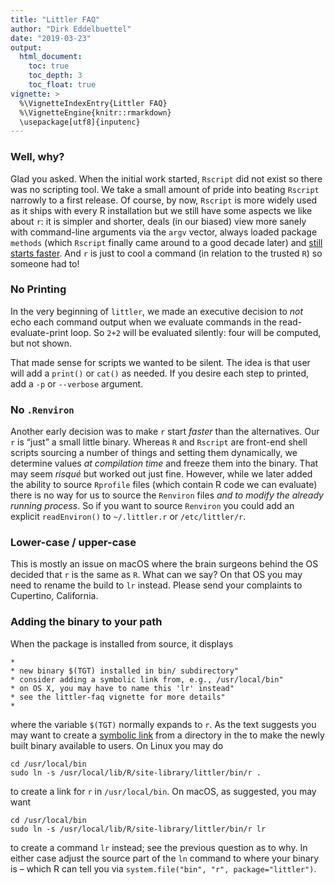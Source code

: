 ```yaml
---
title: "Littler FAQ"
author: "Dirk Eddelbuettel"
date: "2019-03-23"
output: 
  html_document:
    toc: true
    toc_depth: 3
    toc_float: true
vignette: >
  %\VignetteIndexEntry{Littler FAQ}
  %\VignetteEngine{knitr::rmarkdown}
  \usepackage[utf8]{inputenc}
---
```


### Well, why?

Glad you asked. When the initial work started, `Rscript` did not exist so
there was no scripting tool. We take a small amount of pride into beating
`Rscript` narrowly to a first release.  Of course, by now, `Rscript` is more
widely used as it ships with every R installation but we still have some
aspects we like about `r`: it is simpler and shorter, deals (in our biased)
view more sanely with command-line arguments via the `argv` vector, always
loaded package `methods` (which `Rscript` finally came around to a good
decade later) and [still starts
faster](http://dirk.eddelbuettel.com/blog/2014/09/02/#littler-faster-at-doing-nothing).
And `r` is just to cool a command (in relation to the trusted `R`) so someone
had to!

### No Printing

In the very beginning of `littler`, we made an executive decision to _not_
echo each command output when we evaluate commands in the read-evaluate-print
loop.  So `2+2` will be evaluated silently: four will be computed, but not shown.

That made sense for scripts we wanted to be silent. The idea is that user
will add a `print()` or `cat()` as needed.  If you desire each step to
printed, add a `-p` or `--verbose` argument.


### No `.Renviron`

Another early decision was to make `r` start _faster_ than the alternatives.
Our `r` is "just" a small little binary.  Whereas `R` and `Rscript` are
front-end shell scripts sourcing a number of things and setting them
dynamically, we determine values _at compilation time_ and freeze them into
the binary.  That may seem _risqué_ but worked out just fine.  However, while
we later added the ability to source `Rprofile` files (which contain R code
we can evaluate) there is no way for us to source the `Renviron` files _and
to modify the already running process_.  So if you want to source `Renviron`
you could add an explicit `readEnviron()` to `~/.littler.r` or
`/etc/littler/r`. 

### Lower-case / upper-case

This is mostly an issue on macOS where the brain surgeons behind the OS
decided that `r` is the same as `R`. What can we say?  On that OS you may
need to rename the build to `lr` instead.  Please send your complaints to
Cupertino, California. 

### Adding the binary to your path

When the package is installed from source, it displays 

```
*
* new binary $(TGT) installed in bin/ subdirectory"
* consider adding a symbolic link from, e.g., /usr/local/bin"
* on OS X, you may have to name this 'lr' instead"
* see the littler-faq vignette for more details"
*
```

where the variable `$(TGT)` normally expands to `r`. As the text suggests you may 
want to create a [symbolic link](https://en.wikipedia.org/wiki/Symbolic_link) from a
directory in the to make the newly built binary available to users.  On Linux you 
may do

```
cd /usr/local/bin 
sudo ln -s /usr/local/lib/R/site-library/littler/bin/r .
```

to create a link for `r` in `/usr/local/bin`.  On macOS, as suggested, you may want

```
cd /usr/local/bin 
sudo ln -s /usr/local/lib/R/site-library/littler/bin/r lr
```

to create a command `lr` instead; see the previous question as to why.  In either case
adjust the source part of the `ln` command to where your binary is -- which R can tell 
you via `system.file("bin", "r", package="littler")`.
